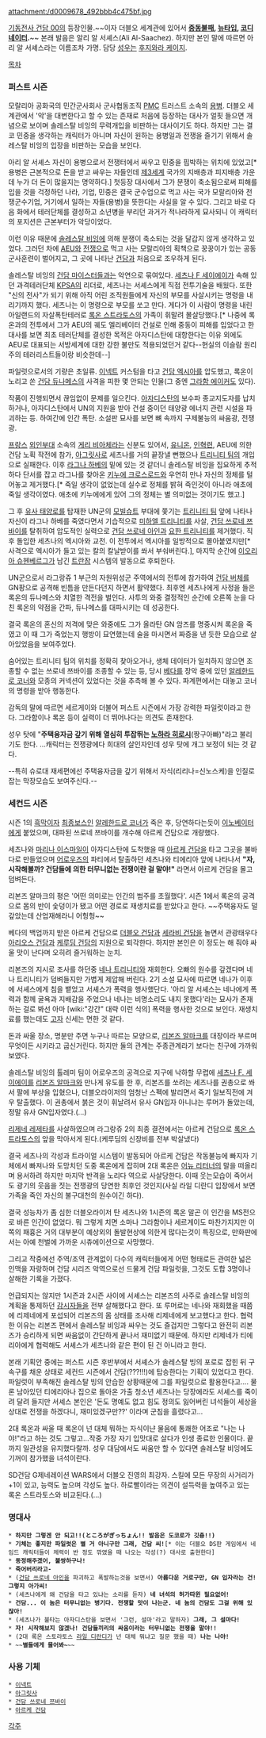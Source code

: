 attachment:/d0009678_492bbb4c475bf.jpg

[[기동전사 건담 00]]의 등장인물.~~이자 더블오 세계관에 있어서 '''[[마스터 아시아|중동불패]], [[뉴타입]], [[코디네이터]].'''~~ 본래 발음은 알리 알 서셰스(Ali Al-Saachez). 하지만 본인 말에 따르면 아리 알 서셰스라는 이름조차 가명. 담당 [[성우]]는 [[후지와라 케이지]].

[[목차]]
=== 퍼스트 시즌 ===
모랄리아 공화국의 민간군사회사 군사협동조직 [[PMC]] 트러스트 소속의 [[용병]]. 더블오 세계관에서 '악'을 대변한다고 할 수 있는 존재로 처음에 등장하는 대사가 얼핏 들으면 개념으로 보이며 솔레스탈 비잉의 무력개입을 비판하는 대사이기도 하다. 하지만 그는 결코 민중을 생각하는 캐릭터가 아니며 자신이 원하는 용병일과 전쟁을 즐기기 위해서 솔레스탈 비잉의 입장을 비판하는 모습을 보인다. 

아리 알 서셰스 자신이 용병으로서 전쟁터에서 싸우고 민중을 핍박하는 위치에 있었고[* 용병은 근본적으로 돈을 받고 싸우는 자들인데 [[제3세계]] 국가의 지배층과 피지배층 가운데 누가 더 돈이 많을지는 명약하다.] 첫등장 대사에서 그가 분쟁이 축소됨으로써 피해를 입을 것을 걱정하던 나라, 기업, 민중은 결국 군수업으로 먹고 사는 국가 모랄리아와 전쟁군수기업, 거기에서 일하는 자들(용병)을 뜻한다는 사실을 알 수 있다. 그리고 바로 다음 화에서 테러단체를 결성하고 소년병을 부리던 과거가 적나라하게 묘사되니 이 캐릭터의 포지션은 근본부터가 악당이었다.

이런 이유 때문에 [[솔레스탈 비잉]]에 의해 분쟁이 축소되는 것을 달갑지 않게 생각하고 있었다. 그러던 차에 [[AEU]]와 [[전쟁]]으로 먹고 사는 모랄리아의 획책으로 꿍꿍이가 있는 공동 군사훈련이 벌어지고, 그 곳에 나타난 [[건담]]과 처음으로 조우하게 된다.

솔레스탈 비잉의 [[건담 마이스터]]들과는 악연으로 묶여있다. [[세츠나 F 세이에이]]가 속해 있던 과격테러단체 [[KPSA]]의 리더로, 세츠나는 서셰스에게 직접 전투기술을 배웠다. 또한 "신의 전사"가 되기 위해 아직 어린 조직원들에게 자신의 부모를 사살시키는 명령을 내리기까지 했다. 세츠나는 이 명령으로 부모를 쏘고 만다. 게다가 이 사람이 명령을 내린 아일랜드의 자살폭탄테러로 [[록온 스트라토스]]의 가족이 휘말려 몰살당했다.[* 나중에 록온과의 전투에서 그가 AEU의 궤도 엘리베이터 건설로 인해 중동이 피해를 입었다고 한 대사를 보면 최초 테러단체를 결성한 목적은 아자디스탄에 대항한다는 이유 외에도 AEU로 대표되는 서방세계에 대한 강한 불만도 적용되었던거 같다--현실의 이슬람 원리주의 테러리스트들이랑 비슷한데--]

파일럿으로서의 기량은 초일류. [[이넥트]] 커스텀을 타고 [[건담 엑시아]]를 압도했고, 록온이 노리고 쏜 [[건담 듀나메스]]의 사격을 피한 몇 안되는 인물(그 중엔 [[그라함 에이커]]도 있다).

작품이 진행되면서 끊임없이 문제를 일으킨다. [[아자디스탄]]의 보수파 종교지도자를 납치하거나, 아자디스탄에서 UN의 지원을 받아 건설 중이던 태양광 에너지 관련 시설을 파괴하는 등. 하여간에 인간 폭탄. 소설판 묘사를 보면 뼈 속까지 구제불능의 싸움광, 전쟁광.

[[프랑스]] [[외인부대]] 소속의 [[게리 비아체]]라는 신분도 있어서, [[유니온]], [[인혁련]], AEU에 의한 건담 노획 작전에 참가, [[아그릿사]]로 세츠나를 거의 끝장낼 뻔했으나 [[트리니티 팀]]의 개입으로 실패한다. 이후 [[라그나 하베]]의 밑에 있는 것 같더니 솔레스탈 비잉을 집요하게 추적하다 단서를 잡고 라그나를 찾아온 [[키누에 크로스로드]]와 우연히 만나 자신의 정체를 털어놓고 제거했다.[* 죽일 생각이 없었는데 실수로 정체를 밝혀 죽인것이 아니라 애초에 죽일 생각이였다. 애초에 키누에에게 있어 그의 정체는 별 의미없는 것이기도 했고.]

그 후 [[유사 태양로]]를 탑재한 UN군의 [[모빌슈트]] 부대에 쫓기는 [[트리니티 팀]] 앞에 나타나 자신이 라그나 하베를 죽였다면서 기습적으로 [[미하엘 트리니티]]를 사살, [[건담 쓰로네 쯔바이]]를 탈취하여 압도적인 실력으로 [[건담 쓰로네 아인]]과 [[요한 트리니티]]를 제거했다. 직후 돌입한 세츠나의 엑시아와 교전. 이 전투에서 엑시아를 일방적으로 몰아붙였지만[* 사격으로 엑시아가 들고 있는 칼의 칼날받이를 쏴서 부숴버린다.], 마지막 순간에 [[이오리아 슈헨베르그]]가 남긴 [[트란잠]] 시스템의 발동으로 후퇴한다.

UN군으로서 라그랑쥬 1 부근의 자원위성군 주역에서의 전투에 참가하여 [[건담 버체]]를 GN팡으로 공격해 빈틈을 만든다던지 하면서 활약했다. 최후엔 세츠나에게 사정을 들은 록온의 듀나메스와 치열한 격전을 벌인다. 사투의 와중 결정적인 순간에 오른쪽 눈을 다친 록온의 약점을 간파, 듀나메스를 대파시키는 데 성공한다. 

결국 록온의 혼신의 저격에 맞은 와중에도 그가 올라탄 GN 암즈를 명중시켜 록온을 죽였고 이 때 그가 죽었는지 행방이 묘연했는데 술을 마시면서 짜증을 낸 듯한 모습으로 살아있었음을 보여주었다.

숨어있는 트리니티 팀의 위치를 정확히 찾아오거나, 생체 데이터가 일치하지 않으면 조종할 수 없는 쓰로네 쯔바이를 조종할 수 있는 등, 당시 [[베다]]를 장악 중에 있던 [[알레한드로 코너]]와 모종의 커넥션이 있었다는 것을 추측해 볼 수 있다. 파계편에서는 대놓고 코너의 명령을 받아 행동한다.

감독의 말에 따르면 세르게이와 더불어 퍼스트 시즌에서 가장 강력한 파일럿이라고 한다. 그라함이나 록온 등이 실력이 더 뛰어나다는 의견도 존재한다. 

성우 탓에 "'''주택융자금 갚기 위해 열심히 투잡뛰는 [[노하라 히로시]]'''(짱구아빠)"라고 불리기도 한다.
...캐릭터는 전쟁광에다 희대의 살인자인데 성우 탓에 개그 보정이 되는 것 같다.

--특히 슈로대 재세편에선 주택융자금을 갚기 위해서 자식(리리나=신노스케)을 인질로 잡는 막장모습도 보여주신다.--

=== 세컨드 시즌 ===
시즌 1의 [[흑막]]이자 [[최종보스]]인 [[알레한드로 코너]]가 죽은 후, 당연하다는듯이 [[이노베이터]]에게 붙었으며, 대파된 쓰로네 쯔바이를 개수해 아르케 건담으로 개량했다.

세츠나와 [[마리나 이스마일]]이 아자디스탄에 도착했을 때 [[아르케 건담]]을 타고 그곳을 불바다로 만들었으며 [[어로우즈]]의 파티에서 탈출하던 세츠나와 티에리아 앞에 나타나서 '''"자, 시작해볼까? 건담들에 의한 터무니없는 전쟁이란 걸 말야!"''' 라면서 아르케 건담을 몰고 덤벼든다.

리본즈 알마크의 평은 '어떤 의미로는 인간의 범주를 초월했다'.
시즌 1에서 록온의 공격으로 몸의 반이 숯덩이가 됐고 어떤 경로로 재생치료를 받았다고 한다. ~~주택융자도 덜 갚았는데 산업재해라니 어헝헝~~

베다의 백업까지 받은 아르케 건담으로 [[더블오 건담]]과 [[세라비 건담]]을 놀면서 관광태우다 [[아리오스 건담]]과 [[케루딤 건담]]의 지원으로 퇴각한다. 하지만 본인은 이 정도는 해 줘야 싸울 맛이 난다며 오히려 즐거워하는 눈치.

리본즈의 지시로 조사를 하던중 [[네나 트리니티]]와 재회한다. 오빠의 원수를 갚겠다며 네나 트리니티가 덤벼들지만 가볍게 제압해 버린다. 2기 소설 묘사에 따르면 네나가 이후에 서셰스에게 침을 뱉었고 서셰스가 폭력을 행사했단다. '아리 알 서셰스는 네나에게 폭력과 함께 굴욕과 지배감을 주었으나 네나는 비명소리도 내지 못했다'라는 묘사가 존재하는 걸로 봐선 아마 [wiki:"강간" 대략 이런 식의] 폭력을 행사한 것으로 보인다. 재생치료를 했는데도 [[고자]] 신세는 면한 것 같다.

돈과 싸울 장소, 명분만 주면 누구나 따르는 모양으로, [[리본즈 알마크]]를 대장이라 부르며 무엇이든 시키라고 굽신거린다. 하지만 둘의 관계는 주종관계라기 보다는 친구에 가까워 보였다.

솔레스탈 비잉의 톨레미 팀이 어로우즈의 공격으로 지구에 낙하할 무렵에 [[세츠나 F. 세이에이]]를 [[리본즈 알마크]]와 만나게 유도를 한 후, 리본즈를 쏘려는 세츠나를 권총으로 쏴서 팔에 부상을 입혔으나, 더블오라이저의 엄청난 스펙에 발리면서 죽기 일보직전에 겨우 탈출했다. 이 권총에서 붉은 것이 휘날려서 유사 GN입자 아니냐는 루머가 돌았는데, 정말 유사 GN입자였다.(…)

[[리제네 레제타]]를 사살하였으며 라그랑쥬 2의 최종 결전에서는 아르케 건담으로 [[록온 스트라토스]]의 앞을 막아서게 된다.(케루딤의 신장비를 전부 박살냈다)

결국 세츠나의 각성과 트라이얼 시스템이 발동되어 아르케 건담은 작동불능에 빠지자 기체에서 빠져나와 도망치던 도중 록온에게 잡히며 2대 록온은 [[어뉴 리터너]]의 말을 떠올리며 용서하려 하지만 마지막 반격을 노리다 역으로 사살당한다. 이때 웃는모습이 죽어서도 광기의 웃음을 짓는 전쟁광의 당연한 최후인 것인지(사실 라일 디란디 입장에서 보면 가족을 죽인 자신의 불구대천의 원수이긴 하다).

결국 성능차가 좀 심한 더블오라이저 탄 세츠나와 1시즌의 록온 말곤 이 인간을 MS전으로 바른 인간이 없었다. 뭐 그렇게 치면 소마나 그라함이나 세르게이도 마찬가지지만 이쪽의 패흉은 거의 대부분이 예상외의 돌발현상에 의한게 많다는것이 특징으로, 만화판에서는 아예 천벌에 가까운 시츄에이션으로 사망했다.

그리고 작중에선 주역/조역 관계없이 다수의 캐릭터들에게 어떤 형태로든 관여한 넓은 인맥을 자랑하며 건담 시리즈 악역으로선 드물게 건담 파일럿을, 그것도 도합 3명이나 살해한 기록을 가졌다.

언급되지는 않지만 1시즌과 2시즌 사이에 서셰스는 리본즈의 사주로 솔레스탈 비잉의 계획을 통제하던 [[감시자]]들을 전부 살해했다고 한다. 또 루머로는 네나와 재회했을 때쯤에 리제네에게 포섭되어 리본즈의 몸 상태를 조사해 리제네에게 보고했다고 한다. 협력한 이유는 리본즈 편에서 솔레스탈 비잉과 싸우는 것도 즐겁지만 그렇다고 완전히 리본즈가 승리하게 되면 싸움없이 간단하게 끝나서 재미없기 때문에. 하지만 리제네가 티에리아에게 협력해도 서셰스가 세츠나와 같은 편이 된 건 아니라고 한다.

본래 기획안 중에는 퍼스트 시즌 후반부에서 서셰스가 솔레스탈 빙의 포로로 잡힌 뒤 구속구를 채운 상태로  세컨드 시즌에서 건담(???!!!)에 탑승한다는 기획이 있었다고 한다. 파일럿이 부족해진 솔레스탈 빙의 안습한 상황때문에 그를 파일럿으로 활용한다고.... 물론 남아있던 티에리아나 집으로 돌아온 가출 청소년 세츠나는 당장에라도 서셰스를 죽이려 달려 들지만 서셰스 본인은 '돈도 명예도 없고 힘도 정의도 잃어버린 녀석들이 세상을 상대로 전쟁을 하겠다니, 재미있겠구만??'  이라며 군침을 흘렸다고... 

2대 록온과 싸울 때 록온이 넌 대체 뭐하는 자식이냔 물음에 통쾌한 어조로 "나는 나야!"라고 하는 것도 그렇고...작중 가장 자기 입맛대로 살다가 인생 종료한 인물이다. 끝까지 일관성을 유지했다랄까. 성우 대담에서도 싸움만 할 수 있다면 솔레스탈 비잉에도 기꺼이 참가했을 녀석이란다. 

SD건담 G제네레이션 WARS에서 더블오 진영의 최강자. 스킬에 모든 무장의 사거리가 +1이 있고, 능력도 높으며 각성도 높다. 하로빨이라는 의견이 설득력을 높여주고 있는 록온 스트라토스와 비교된다.(…)

=== 명대사 ===
 * '''하지만 그렇겐 안 되고!!(ところがぎっちょん!! 발음은 도코로가 깃춍!!)'''
 * '''기체는 좋지만 파일럿은 별 거 아니구만 그래, 건담 씨!'''[* 이는 더블오 DS판 게임에서 네임드 캐릭터들이 체력이 반 정도 깎였을 때 나오는 각성(?) 대사로 출현한다]
 * '''동정해주겠어, 불쌍하구나!'''
 * '''죽어버리라고-'''
 * ([[건담 쓰로네 아인]]을 파괴하고 폭발하는것을 보면서) '''아름다운 거로구만, GN 입자라는 건! 그렇지 아가씨!'''
 * (세츠나에게 왜 건담을 타고 있냐는 소리를 듣자) '''네 녀석의 허가따윈 필요없어!'''
 * '''건담... 이 놈은 터무니없는 병기다. 전쟁할 맛이 나는군. 네 놈의 건담도 그걸 위해 있잖아!'''  
 * (세츠나가 불타는 아자디스탄을 보면서 '그런, 설마'라고 말하자) '''그래, 그 설마다!'''
 * '''자! 시작해보지 않겠나! 건담들끼리의 싸움이라는 터무니없는 전쟁을 말야!!'''
 * (2대 록온 스토라토스 [[라일 디란디]]가 넌 대체 뭐냐고 질문 했을 때) '''나는 나야!'''
 * ~~'''별들에게 물어봐~'''~~

=== 사용 기체 === 
 * [[이넥트]]
 * [[아그릿사]]
 * [[건담 쓰로네 쯔바이]]
 * [[아르케 건담]]

[[각주]]
